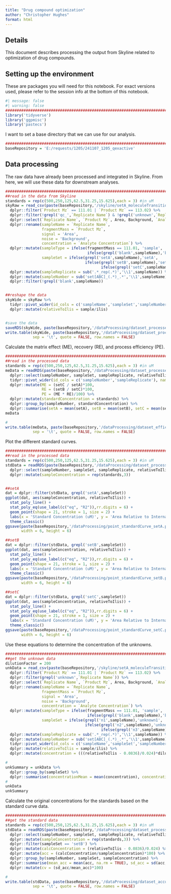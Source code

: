 ```yaml
---
title: "Drug compound optimization"
author: "Christopher Hughes"
format: html
---
```


## Details

This document describes processing the output from Skyline related to optimization of drug compounds.

## Setting up the environment

These are packages you will need for this notebook. For exact versions used, please refer to the session info at the bottom of this notebook.

```r
#| message: false
#| warning: false
##########################################################################################
library('tidyverse')
library('ggpmisc')
library('pastecs')
```

I want to set a base directory that we can use for our analysis.

```r
##########################################################################################
baseRepository = 'E:/requests/1205/241107_1205_qexactive'
```

## Data processing

The raw data have already been processed and integrated in Skyline. From here, we will use these data for downstream analyses.

```r
##########################################################################################
##read in the data from Skyline
standards = rep(c(500,250,125,62.5,31.25,15.625),each = 3) #in uM
skyRaw = read_csv(paste(baseRepository,'/skyline/setA_moleculeTransitionResults.csv',sep=''),show_col_types = FALSE) %>%
  dplyr::filter(`Product Mz` == 111.01 | `Product Mz` == 113.02) %>%
  dplyr::filter(!grepl('qc_',`Replicate Name`) & !grepl('unknown',`Replicate Name`)) %>%
  dplyr::select(`Replicate Name`, `Product Mz`, Area, Background, `Analyte Concentration`) %>%
  dplyr::rename(sampleName = `Replicate Name`,
                fragmentMass = `Product Mz`,
                signal = 'Area',
                noise = 'Background',
                concentration = `Analyte Concentration`) %>%
  dplyr::mutate(sampleType = ifelse(fragmentMass == 111.01, 'sample', 
                                    ifelse(grepl('blank',sampleName),'blank','ilis')),
                sampleSet = ifelse(grepl('setA',sampleName),'setA',
                                   ifelse(grepl('setB',sampleName),'setB',
                                          ifelse(grepl('setC',sampleName),'setC','blank')))) %>%
  dplyr::mutate(sampleReplicate = sub('.*_rep(.*)','\\1',sampleName)) %>%
  dplyr::mutate(sampleNumber = sub('set[ABC]_(.*)_.*','\\1',sampleName)) %>%
  dplyr::filter(!grepl('blank',sampleName))


##reshape the data
skyWide = skyRaw %>%
  tidyr::pivot_wider(id_cols = c('sampleName','sampleSet','sampleNumber','sampleReplicate'), names_from = 'sampleType', values_from = 'signal') %>%
  dplyr::mutate(relativeToIlis = sample/ilis)


#save the data
saveRDS(skyWide, paste(baseRepository,'/dataProcessing/dataset_processedStandardData.rds',sep=''))
write.table(skyWide, paste(baseRepository,'/dataProcessing/dataset_processedStandardData.tsv',sep=''),
            sep = '\t', quote = FALSE, row.names = FALSE)
```

Calculate the matrix effect (ME), recovery (RE), and process efficiency (PE).

```r
##########################################################################################
##read in the processed data
standards = rep(c(500,250,125,62.5,31.25,15.625),each = 3) #in uM
meData = readRDS(paste(baseRepository,'/dataProcessing/dataset_processedStandardData.rds',sep='')) %>%
  dplyr::select(sampleNumber, sampleSet, sampleReplicate, relativeToIlis) %>%
  tidyr::pivot_wider(id_cols = c('sampleNumber','sampleReplicate'), names_from = 'sampleSet', values_from = 'relativeToIlis') %>%
  dplyr::mutate(ME = (setC / setA)*100,
                RE = (setB / setC)*100,
                PE = (ME * RE)/100) %>%
  dplyr::mutate(standardConcentration = standards) %>%
  dplyr::group_by(sampleNumber, standardConcentration) %>%
  dplyr::summarise(setA = mean(setA), setB = mean(setB), setC = mean(setC), ME = mean(ME), RE = mean(RE), PE = mean(PE))
meData

#
write.table(meData, paste(baseRepository,'/dataProcessing/dataset_efficiencyData.tsv',sep=''),
            sep = '\t', quote = FALSE, row.names = FALSE)
```

Plot the different standard curves.

```r
##########################################################################################
##read in the processed data
standards = rep(c(500,250,125,62.5,31.25,15.625),each = 3) #in uM
stdData = readRDS(paste(baseRepository,'/dataProcessing/dataset_processedStandardData.rds',sep='')) %>%
  dplyr::select(sampleNumber, sampleSet, sampleReplicate, relativeToIlis) %>%
  dplyr::mutate(sampleConcentration = rep(standards,3))


##setA
dat = dplyr::filter(stdData, grepl('setA',sampleSet))
ggplot(dat, aes(sampleConcentration, relativeToIlis)) +
  stat_poly_line() +
  stat_poly_eq(use_label(c("eq", "R2")),rr.digits = 6) +
  geom_point(shape = 21, stroke = 1, size = 2) + 
  labs(x = 'Standard Concentration (uM)', y = 'Area Relative to Internal Standard', title = 'Set A Linearity') +
  theme_classic()
ggsave(paste(baseRepository,'/dataProcessing/point_standardCurve_setA.png',sep=''),
       width = 6, height = 6)

##setB
dat = dplyr::filter(stdData, grepl('setB',sampleSet))
ggplot(dat, aes(sampleConcentration, relativeToIlis)) +
  stat_poly_line() +
  stat_poly_eq(use_label(c("eq", "R2")),rr.digits = 6) +
  geom_point(shape = 21, stroke = 1, size = 2) + 
  labs(x = 'Standard Concentration (uM)', y = 'Area Relative to Internal Standard', title = 'Set B Linearity') +
  theme_classic()
ggsave(paste(baseRepository,'/dataProcessing/point_standardCurve_setB.png',sep=''),
       width = 6, height = 6)

##setC
dat = dplyr::filter(stdData, grepl('setC',sampleSet))
ggplot(dat, aes(sampleConcentration, relativeToIlis)) +
  stat_poly_line() +
  stat_poly_eq(use_label(c("eq", "R2")),rr.digits = 6) +
  geom_point(shape = 21, stroke = 1, size = 2) + 
  labs(x = 'Standard Concentration (uM)', y = 'Area Relative to Internal Standard', title = 'Set C Linearity') +
  theme_classic()
ggsave(paste(baseRepository,'/dataProcessing/point_standardCurve_setC.png',sep=''),
       width = 6, height = 6)
```

Use these equations to determine the concentration of the unknowns.

```r
##########################################################################################
##get the unknown data
dilutionFactor = 200
unkData = read_csv(paste(baseRepository,'/skyline/setA_moleculeTransitionResults.csv',sep=''),show_col_types = FALSE) %>%
  dplyr::filter(`Product Mz` == 111.01 | `Product Mz` == 113.02) %>%
  dplyr::filter(grepl('unknown',`Replicate Name`)) %>%
  dplyr::select(`Replicate Name`, `Product Mz`, Area, Background, `Analyte Concentration`) %>%
  dplyr::rename(sampleName = `Replicate Name`,
                fragmentMass = `Product Mz`,
                signal = 'Area',
                noise = 'Background',
                concentration = `Analyte Concentration`) %>%
  dplyr::mutate(sampleType = ifelse(fragmentMass == 111.01, 'sample', 
                                    ifelse(grepl('blank',sampleName),'blank','ilis')),
                sampleSet = ifelse(grepl('n1',sampleName),'unknown1',
                                   ifelse(grepl('n2',sampleName),'unknown2',
                                          ifelse(grepl('n3',sampleName),'unknown3','blank')))) %>%
  dplyr::mutate(sampleReplicate = sub('.*_rep(.*)','\\1',sampleName)) %>%
  dplyr::mutate(sampleNumber = sub('set[ABC]_(.*)_.*','\\1',sampleName)) %>%
  tidyr::pivot_wider(id_cols = c('sampleName','sampleSet','sampleNumber','sampleReplicate'), names_from = 'sampleType', values_from = 'signal') %>%
  dplyr::mutate(relativeToIlis = sample/ilis) %>%
  dplyr::mutate(concentration = (((relativeToIlis - 0.0836)/0.024)*dilutionFactor)/1000) #this is in nM, so need to adjust by 1000

#
unkSummary = unkData %>%
  dplyr::group_by(sampleSet) %>%
  dplyr::summarise(concentrationMean = mean(concentration), concentrationSD = sd(concentration))
#
unkData
unkSummary
```

Calculate the original concentrations for the standards based on the standard curve data.

```r
##########################################################################################
##get the standard data
standards = rep(c(500,250,125,62.5,31.25,15.625),each = 3) #in uM
stdData = readRDS(paste(baseRepository,'/dataProcessing/dataset_processedStandardData.rds',sep='')) %>%
  dplyr::select(sampleNumber, sampleSet, sampleReplicate, relativeToIlis) %>%
  dplyr::mutate(sampleConcentration = rep(standards,3)) %>%
  dplyr::filter(sampleSet == 'setB') %>%
  dplyr::mutate(calcConcentration = (relativeToIlis - 0.0836)/0.024) %>%
  dplyr::mutate(acc = (calcConcentration/sampleConcentration)*100) %>%
  dplyr::group_by(sampleNumber, sampleSet, sampleConcentration) %>%
  dplyr::summarise(mean_acc = mean(acc, na.rm = TRUE), sd_acc = sd(acc, na.rm = TRUE)) %>%
  dplyr::mutate(cv = (sd_acc/mean_acc)*100)

#
write.table(stdData, paste(baseRepository,'/dataProcessing/dataset_accuracyData.tsv',sep=''),
            sep = '\t', quote = FALSE, row.names = FALSE)
```























